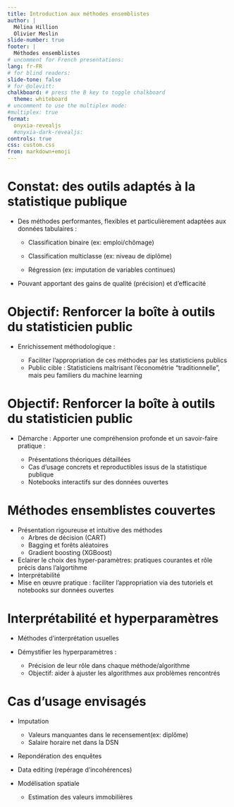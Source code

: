 ```yaml
---
title: Introduction aux méthodes ensemblistes
author: |
  Mélina Hillion
  Olivier Meslin
slide-number: true
footer: |
  Méthodes ensemblistes
# uncomment for French presentations:
lang: fr-FR
# for blind readers:
slide-tone: false
# for @olevitt:
chalkboard: # press the B key to toggle chalkboard
  theme: whiteboard
# uncomment to use the multiplex mode:
#multiplex: true
format: 
  onyxia-revealjs
  #onyxia-dark-revealjs:
controls: true
css: custom.css
from: markdown+emoji
---
```


# Constat: des outils adaptés à la statistique publique {.smaller}

- Des méthodes performantes, flexibles et particulièrement adaptées aux données tabulaires :

  - Classification binaire (ex: emploi/chômage)
    
  - Classification multiclasse (ex: niveau de diplôme)
    
  - Régression (ex: imputation de variables continues)
  
- Pouvant apportant des gains de qualité (précision) et d’efficacité  


# Objectif: Renforcer la boîte à outils du statisticien public {.smaller} 

- Enrichissement méthodologique : 

  - Faciliter l'appropriation de ces méthodes par les statisticiens publics
  - Public cible : Statisticiens maîtrisant l'économétrie "traditionnelle", mais peu familiers du machine learning


# Objectif: Renforcer la boîte à outils du statisticien public {.smaller} 

- Démarche : Apporter une compréhension profonde et un savoir-faire pratique :

  - Présentations théoriques détaillées
  - Cas d'usage concrets et reproductibles issus de la statistique publique
  - Notebooks interactifs sur des données ouvertes

    
# Méthodes ensemblistes couvertes

- Présentation rigoureuse et intuitive des méthodes
  - Arbres de décision (CART)
  - Bagging et forêts aléatoires
  - Gradient boosting (XGBoost)
  
- Eclairer le choix des hyper-paramètres: pratiques courantes et rôle précis dans l'algortihme
- Interprétabilité
- Mise en œuvre pratique : faciliter l'appropriation via des tutoriels et notebooks sur données ouvertes


# Interprétabilité et hyperparamètres

- Méthodes d'interprétation usuelles 

- Démystifier les hyperparamètres : 
  - Précision de leur rôle dans chaque méthode/algorithme
  - Objectif: aider à ajuster les algorithmes aux problèmes rencontrés
    

# Cas d'usage envisagés

- Imputation 
   - Valeurs manquantes dans le recensement(ex: diplôme)
   - Salaire horaire net dans la DSN
   
- Repondération des enquêtes

- Data editing (repérage d'incohérences)

- Modélisation spatiale
  - Estimation des valeurs immobilières




